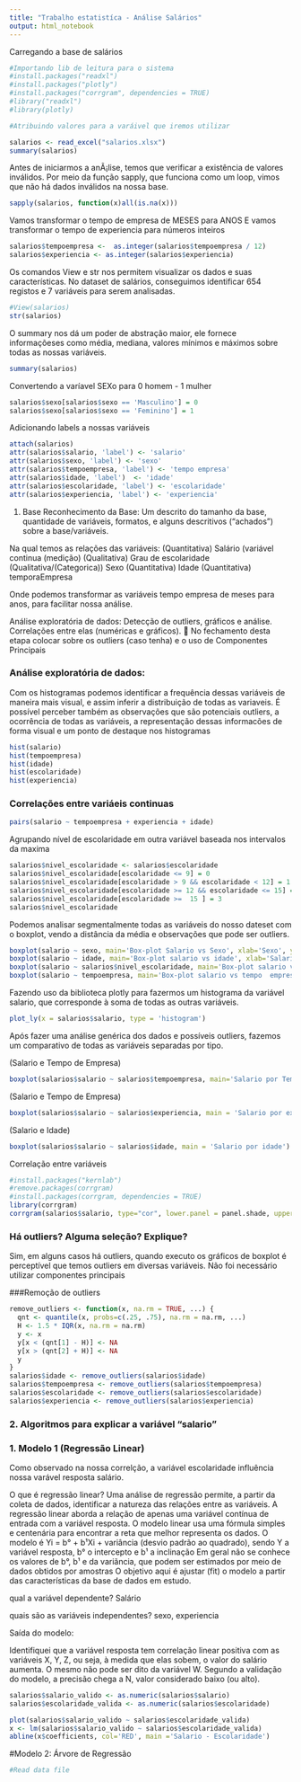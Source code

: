 ```yaml
---
title: "Trabalho estatistíca - Análise Salários"
output: html_notebook
---
```


Carregando a base de salários

```r
#Importando lib de leitura para o sistema
#install.packages("readxl")
#install.packages("plotly")
#install.packages("corrgram", dependencies = TRUE)
#library("readxl")
#library(plotly)
```

```r
#Atribuindo valores para a varáivel que iremos utilizar

salarios <- read_excel("salarios.xlsx")
summary(salarios)

```
Antes de iniciarmos a anÃ¡lise, temos que verificar a existência de valores inválidos. Por meio da função sapply, que funciona como um loop, vimos que não há dados inválidos na nossa base.

```r
sapply(salarios, function(x)all(is.na(x)))
```

Vamos transformar o tempo de empresa de MESES para ANOS
E vamos transformar o tempo de experiencia para números inteiros
```r
salarios$tempoempresa <-  as.integer(salarios$tempoempresa / 12) 
salarios$experiencia <- as.integer(salarios$experiencia)
```

Os comandos View e str nos permitem visualizar os dados e suas características. No dataset de salários, conseguimos identificar 654 registos e 7 variáveis para serem analisadas.

```r
#View(salarios)
str(salarios)
```
O summary nos dá um poder de abstração maior, ele fornece informaçõeses como média, mediana,
 valores mínimos e máximos sobre todas as nossas variáveis.
 
```r
summary(salarios)
```
Convertendo a  varíavel SEXo para 0 homem - 1 mulher

```r
salarios$sexo[salarios$sexo == 'Masculino'] = 0
salarios$sexo[salarios$sexo == 'Feminino'] = 1
```

Adicionando labels a nossas variáveis

```r
attach(salarios)
attr(salarios$salario, 'label') <- 'salario'
attr(salarios$sexo, 'label') <- 'sexo'
attr(salarios$tempoempresa, 'label') <- 'tempo empresa'
attr(salarios$idade, 'label')  <- 'idade'
attr(salarios$escolaridade, 'label') <- 'escolaridade'
attr(salarios$experiencia, 'label') <- 'experiencia'

```

1.	Base
Reconhecimento da Base: Um descrito do tamanho da base, quantidade de variáveis, formatos, e alguns descritivos (“achados”) sobre a base/variáveis.

Na qual temos as relações das variáveis:
(Quantitativa) Salário (variável continua (medição)
(Qualitativa) Grau de escolaridade 
(Qualitativa/(Categorica)) Sexo
(Quantitativa) Idade
(Quantitativa) temporaEmpresa

Onde podemos transformar as variáveis tempo empresa de meses para anos, para facilitar nossa análise.

Análise exploratória de dados: Detecção de outliers, gráficos e análise. Correlações entre elas (numéricas e gráficos).
	No fechamento desta etapa colocar sobre os outliers (caso tenha) e o uso de Componentes Principais


### Análise exploratória de dados:

Com os histogramas podemos identificar a frequência dessas variáveis de maneira mais visual, e assim inferir a distribuição de todas as variaveis. É possível perceber também as observações que são potenciais outliers, a ocorrência de todas as variáveis, a representação dessas informacões de forma visual e um ponto de destaque nos histogramas

```r

hist(salario)
hist(tempoempresa)
hist(idade)
hist(escolaridade)
hist(experiencia)
```
### Correlações entre variáeis continuas
```r
pairs(salario ~ tempoempresa + experiencia + idade)
```
Agrupando nível de escolaridade em outra variável baseada nos intervalos
da maxima

```r
salarios$nivel_escolaridade <- salarios$escolaridade
salarios$nivel_escolaridade[escolaridade <= 9] = 0
salarios$nivel_escolaridade[escolaridade > 9 && escolaridade < 12] = 1
salarios$nivel_escolaridade[escolaridade >= 12 && escolaridade <= 15] = 2
salarios$nivel_escolaridade[escolaridade >=  15 ] = 3
salarios$nivel_escolaridade
```



Podemos analisar segmentalmente todas as variáveis do nosso dateset com o boxplot, vendo a distância da média e observações que pode ser outliers.
```r
boxplot(salario ~ sexo, main='Box-plot Salario vs Sexo', xlab='Sexo', ylab='Salario')
boxplot(salario ~ idade, main='Box-plot salario vs idade', xlab='Salario', ylab='Idade')
boxplot(salario ~ salarios$nivel_escolaridade, main='Box-plot salario vs escolaridade', xlab='Salario',ylab='Escolaridade')
boxplot(salario ~ tempoempresa, main='Box-plot salario vs tempo  empresa',  ylab='Salario', xlab='Tempo empresa')
```

Fazendo uso da biblioteca plotly para fazermos um histograma da variável salario, que corresponde à soma de todas as outras variáveis. 

```r
plot_ly(x = salarios$salario, type = 'histogram')
```

Após fazer uma análise genérica dos dados e possíveis outliers, fazemos um comparativo de todas as variáveis separadas por tipo.

(Salario e Tempo de Empresa)

```r
boxplot(salarios$salario ~ salarios$tempoempresa, main='Salario por Tempo de Empresa')
```

(Salario e Tempo de Empresa)
```r
boxplot(salarios$salario ~ salarios$experiencia, main = 'Salario por experincia na area')
```

(Salario e Idade)

```r
boxplot(salarios$salario ~ salarios$idade, main = 'Salario por idade')
```

Correlação entre variáveis

```r
#install.packages("kernlab")
#remove.packages(corrgram)
#install.packages(corrgram, dependencies = TRUE)
library(corrgram)
corrgram(salarios$salario, type="cor", lower.panel = panel.shade, upper.panel = pannel.pie)
```

### Há outliers? Alguma seleção? Explique?
Sim, em alguns casos há outliers, quando executo os gráficos de boxplot é perceptível que temos 
outliers em diversas variáveis.
Não foi necessário utilizar componentes principais

###Remoção de outliers

```r
remove_outliers <- function(x, na.rm = TRUE, ...) {
  qnt <- quantile(x, probs=c(.25, .75), na.rm = na.rm, ...)
  H <- 1.5 * IQR(x, na.rm = na.rm)
  y <- x
  y[x < (qnt[1] - H)] <- NA
  y[x > (qnt[2] + H)] <- NA
  y
}
salarios$idade <- remove_outliers(salarios$idade)
salarios$tempoempresa <- remove_outliers(salarios$tempoempresa)
salarios$escolaridade <- remove_outliers(salarios$escolaridade)
salarios$experiencia <- remove_outliers(salarios$experiencia)
```
### 2.	 Algoritmos para explicar a variável “salario” 

### 1. Modelo 1 (Regressão Linear)

Como observado na nossa correlção, a variável escolaridade influência
nossa varável resposta salário.

 O que é regressão linear? 
 Uma análise de regressão permite, a partir da coleta de dados, identificar a natureza das relações entre as variáveis.
 A regressão linear aborda a relação de apenas uma variável contínua de entrada com a variável resposta.
 O modelo linear usa uma fórmula simples e centenária para encontrar a reta que melhor representa os dados.
 O modelo é Yi = b° + b¹Xi + variância (desvio padrão ao quadrado), sendo Y a variável resposta, b° o intercepto e b¹ a inclinação
 Em geral não se conhece os valores de b°, b¹ e da variãncia, que podem ser estimados por meio de dados obtidos por amostras
 O objetivo aqui é ajustar (fit) o modelo a partir das características da base de dados em estudo.

qual a variável dependente?
Salário

quais são as variáveis independentes?
sexo, experiencia

Saída do modelo:

Identifiquei que a variável resposta tem correlação linear positiva com as variáveis X, Y, Z, ou seja, à medida que elas sobem, o valor do salário aumenta. O mesmo não pode ser dito da variável W.  Segundo a validação do modelo, a precisão chega a N, valor considerado baixo (ou alto).

```r
salarios$salario_valido <- as.numeric(salarios$salario)
salarios$escolaridade_valida <- as.numeric(salarios$escolaridade)

plot(salarios$salario_valido ~ salarios$escolaridade_valida)
x <- lm(salarios$salario_valido ~ salarios$escolaridade_valida)
abline(x$coefficients, col='RED', main ='Salario - Escolaridade')

```

#Modelo 2:  Árvore de Regressão

```r
#Read data file

```

